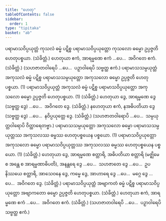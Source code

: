 ```yaml
---
title: "ဟေတု"
tableOfContents: false
sidebar:
  order: 1
type: "tipitaka"
basket: "ab"
---
```



<DynamicBreadcrumb />

<Division number="15">

<Paragraph number="1984">
ပရာမာသဝိပ္ပယုတ္တံ ကုသလံ ဓမ္မံ ပဋိစ္စ ပရာမာသဝိပ္ပယုတ္တော ကုသလော ဓမ္မော ဥပ္ပဇ္ဇတိ ဟေတုပစ္စယာ. (သံခိတ္တံ.)
</Paragraph>

</Division>
<Division number="16">

<Paragraph number="1985">
ဟေတုယာ ဧကံ, အာရမ္မဏေ ဧကံ …ပေ…  အဝိဂတေ ဧကံ. (သံခိတ္တံ.)
</Paragraph>

<Paragraph number="1986">
(သဟဇာတဝါရေပိ …ပေ…  ပဉှာဝါရေပိ သဗ္ဗတ္ထ ဧကံ.)
</Paragraph>

</Division>
<Division number="17">

<Paragraph number="1987">
ပရာမာသသမ္ပယုတ္တံ အကုသလံ ဓမ္မံ ပဋိစ္စ ပရာမာသသမ္ပယုတ္တော အကုသလော ဓမ္မော ဥပ္ပဇ္ဇတိ ဟေတုပစ္စယာ. (1)
</Paragraph>

<Paragraph number="1988">
ပရာမာသဝိပ္ပယုတ္တံ အကုသလံ ဓမ္မံ ပဋိစ္စ ပရာမာသဝိပ္ပယုတ္တော အကုသလော ဓမ္မော ဥပ္ပဇ္ဇတိ ဟေတုပစ္စယာ. (1) (သံခိတ္တံ.)
</Paragraph>

</Division>
<Division number="18">

<Paragraph number="1989">
ဟေတုယာ ဒွေ, အာရမ္မဏေ ဒွေ (သဗ္ဗတ္ထ ဒွေ) …ပေ…  အဝိဂတေ ဒွေ. (သံခိတ္တံ.)
</Paragraph>

<Paragraph number="1990">
နဟေတုယာ ဧကံ, နအဓိပတိယာ ဒွေ (သဗ္ဗတ္ထ ဒွေ) …ပေ…  နဝိပ္ပယုတ္တေ ဒွေ. (သံခိတ္တံ.) (သဟဇာတဝါရောပိ …ပေ…  သမ္ပယုတ္တဝါရောပိ ဝိတ္ထာရေတဗ္ဗာ.)
</Paragraph>

</Division>
<Division number="19">

<Paragraph number="1991">
ပရာမာသသမ္ပယုတ္တော အကုသလော ဓမ္မော ပရာမာသသမ္ပယုတ္တဿ အကုသလဿ ဓမ္မဿ ဟေတုပစ္စယေန ပစ္စယော. (1)
</Paragraph>

<Paragraph number="1992">
ပရာမာသဝိပ္ပယုတ္တော အကုသလော ဓမ္မော ပရာမာသဝိပ္ပယုတ္တဿ အကုသလဿ ဓမ္မဿ ဟေတုပစ္စယေန ပစ္စယော. (1) (သံခိတ္တံ.)
</Paragraph>

</Division>
<Division number="20">

<Paragraph number="1993">
ဟေတုယာ ဒွေ, အာရမ္မဏေ စတ္တာရိ, အဓိပတိယာ စတ္တာရိ (မဇ္ဈိမေ စ အန္တေ စ အာရမ္မဏာဓိပတိ), အနန္တရေ ဒွေ …ပေ…  သဟဇာတေ ဒွေ …ပေ…  ဥပနိဿယေ စတ္တာရိ, အာသေဝနေ ဒွေ, ကမ္မေ ဒွေ, အာဟာရေ ဒွေ …ပေ…  မဂ္ဂေ ဒွေ …ပေ…  အဝိဂတေ ဒွေ. (သံခိတ္တံ.)
</Paragraph>

</Division>
<Division number="21">

<Paragraph number="1994">
ပရာမာသဝိပ္ပယုတ္တံ အဗျာကတံ ဓမ္မံ ပဋိစ္စ ပရာမာသဝိပ္ပယုတ္တော အဗျာကတော ဓမ္မော ဥပ္ပဇ္ဇတိ ဟေတုပစ္စယာ. (သံခိတ္တံ.)
</Paragraph>

</Division>
<Division number="22">

<Paragraph number="1995">
ဟေတုယာ ဧကံ, အာရမ္မဏေ ဧကံ …ပေ…  အဝိဂတေ ဧကံ. (သံခိတ္တံ.)
</Paragraph>

<Paragraph number="1996">
(သဟဇာတဝါရေပိ …ပေ…  ပဉှာဝါရေပိ သဗ္ဗတ္ထ ဧကံ.)
</Paragraph>
</Division>